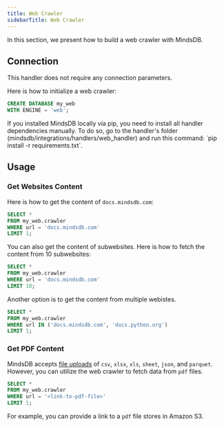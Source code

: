 ```yaml
---
title: Web Crawler
sidebarTitle: Web Crawler
---
```


In this section, we present how to build a web crawler with MindsDB.

## Connection

This handler does not require any connection parameters.

Here is how to initialize a web crawler:

```sql
CREATE DATABASE my_web 
WITH ENGINE = 'web';
```

<Tip>
If you installed MindsDB locally via pip, you need to install all handler dependencies manually. To do so, go to the handler's folder (mindsdb/integrations/handlers/web_handler) and run this command: `pip install -r requirements.txt`.
</Tip>

## Usage

### Get Websites Content

Here is how to get the content of `docs.mindsdb.com`:

```sql
SELECT * 
FROM my_web.crawler 
WHERE url = 'docs.mindsdb.com' 
LIMIT 1;
```

You can also get the content of subwebsites. Here is how to fetch the content from 10 subwebsites:

```sql
SELECT * 
FROM my_web.crawler 
WHERE url = 'docs.mindsdb.com' 
LIMIT 10;
```

Another option is to get the content from multiple webistes.

```sql
SELECT * 
FROM my_web.crawler 
WHERE url IN ('docs.mindsdb.com', 'docs.python.org') 
LIMIT 1;
```

### Get PDF Content

MindsDB accepts [file uploads](/sql/create/file) of `csv`, `xlsx`, `xls`, `sheet`, `json`, and `parquet`. However, you can utilize the web crawler to fetch data from `pdf` files.

```sql
SELECT * 
FROM my_web.crawler 
WHERE url = '<link-to-pdf-file>' 
LIMIT 1;
```

For example, you can provide a link to a `pdf` file stores in Amazon S3.
